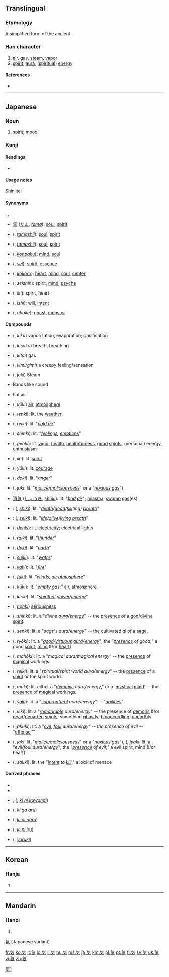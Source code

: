 ==Translingual==
===Etymology===
A simplified form of the ancient {{l|mul|氣}}.

===Han character===
{{Han char|rn=84|rad=气|as=02|sn=6|four=|canj=人弓大 (ONK)|ids=⿹[[气]][[㐅]]}}

# [[air]], [[gas]], [[steam]], [[vapor]]
# [[spirit]], [[aura]], ([[spiritual]]) [[energy]]

====References====
* {{Han ref|kx=0599.041|dkj=17046|dj=0990.170|hdz=32010.031|uh=6C17|ud=27671}}

[[Category:CJKV characters simplified differently in Japan and China|氣1]]

----

==Japanese==
{{wikipedia|lang=ja}}
{{rfc|compounds section needs lots of attention}}

===Noun===
{{ja-noun|k|hira=き|rom=ki}}

# [[spirit]]; [[mood]]

===Kanji===
{{ja-kanji|grade=1|rs=气02}}

====Readings====
* {{ja-readings|on={{l|ja|き}} (ki), {{l|ja|け}} (ke)|kun={{l|ja|いき}} (iki)}}

====Usage notes====
[[shinjitai|Shinjitai]]

====Synonyms====
{{der-top|Synonyms of 気}}
{{l|ja|氣}}, {{l|ja|气}}, {{l|ja|炁}}
* [[霊]] ([[たま]], ''[[tama]]''): [[soul]], [[spirit]]
* {{l|ja|魂}} ({{l|ja|たましい}}, ''[[tamashii]]''): [[soul]], [[spirit]]
* {{l|ja|魄}} ({{l|ja|たましい}}, ''[[tamashii]]''): [[soul]], [[spirit]]
* {{l|ja|魂魄}} ({{l|ja|こんぱく}}, ''[[konpaku]]''): [[mind]], [[soul]]
* {{l|ja|精}} ({{l|ja|せい}}, ''[[sei]]''): [[spirit]], [[essence]]
{{der-mid}}
* {{l|ja|心}} ({{l|ja|こころ}}, ''[[kokoro]]''): [[heart]], [[mind]], [[soul]], [[center]]
* {{l|ja|精神}} ({{l|ja|せいしん}}, ''seishin''): spirit, [[mind]], [[psyche]]
* {{l|ja|意気}} ({{l|ja|いき}}, ''iki''): spirit, heart
* {{l|ja|意志}} ({{l|ja|いし}}, ''ishi''): will, [[intent]]
* {{l|ja|お化け}} ({{l|ja|おばけ}}, ''obake''): [[ghost]], [[monster]]
{{bottom}}

====Compounds====
{{der-top|Compounds}}
* {{l|ja|気化}} ({{l|ja|きか}}, ''kika'') vaporization, evaporation; gasification
* {{l|ja|気息}} ({{l|ja|きそく}}, ''kisoku'') breath, breathing
* {{l|ja|気体}} ({{l|ja|きたい}}, ''kitai'') gas
* {{l|ja|気味}} ({{l|ja|きみ/ぎみ}}, ''kimi/gimi'') a creepy feeling/sensation
* {{l|ja|蒸気}} ({{l|ja|じょうき}}, ''jōki'') Steam
* {{l|ja|帯気音}} Bands like sound
* {{l|ja|熱気}} hot air
* {{l|ja|空気}} ({{l|ja|くうき}}, ''kūki'') [[air]], [[atmosphere]]
* {{l|ja|天気}} ({{l|ja|てんき}}, ''tenki''): lit. the [[weather]]
* {{l|ja|冷気}} ({{l|ja|れいき}}, ''reiki''): lit. "''[[cold air]]''"
* {{l|ja|心気}} ({{l|ja|しんき}}, ''shinki''): lit. "''[[feeling]]s, [[emotion]]s''"
* {{l|ja|元気}} ({{l|ja|げんき}}, ''genki''): lit. [[vigor]], [[health]], [[healthfulness]], [[good]] [[spirits]], (personal) energy, enthusiasm
* {{l|ja|意気}} ({{l|ja|いき}}, ''iki''): lit. [[spirit]]
* {{l|ja|勇気}} ({{l|ja|ゆうき}}, ''yūki''): lit. [[courage]]
* {{l|ja|怒気}} ({{l|ja|どき}}, ''doki''): lit. "''[[anger]]''"
* {{l|ja|邪気}} ({{l|ja|じゃき}}, ''jaki'': lit. "''[[malice]]/[[maliciousness]]''" or a "''[[noxious]] [[gas]]''")
{{mid3}}
* [[消気]] ([[しょうき]], ''[[shōki]]''): lit. "''[[bad]] [[air]]''"; [[miasma]], [[swamp]] [[gas]](es)
* {{ja}}: {{t|ja|死気}} ({{t|ja|しき}}, ''[[shiki]]''): lit. "''[[death]]/[[dead]]/[[kill]](ing) [[breath]]''"
* {{ja}}: {{t|ja|生気}} ({{t|ja|せいき}}, ''[[seiki]]''): lit. "''[[life]]/[[alive]]/[[living]] [[breath]]''"
* {{l|ja|電気}} ({{l|ja|でんき}}, ''[[denki]]''): lit. [[electricity]]; electrical lights
* {{l|ja|雷気}} ({{l|ja|らいき}}, ''[[raiki]]''): lit. "''[[thunder]]''"
* {{l|ja|土気}} ({{l|ja|どき}}, ''[[doki]]''): lit. "''[[earth]]''"
* {{l|ja|水気}} ({{l|ja|すいき}}, ''[[suiki]]''): lit. "''[[water]]''"
* {{l|ja|火気}} ({{l|ja|かき}}, ''[[kaki]]''): lit. "''[[fire]]''"
* {{l|ja|風気}} ({{l|ja|ふうき}}, ''[[fūki]]''): lit. "''[[wind]]s, [[air]] [[atmosphere]]''"
* {{l|ja|空気}} ({{l|ja|くうき}}, ''[[kūki]]''): lit. "''[[empty]] [[gas]]'';" [[air]], [[atmosphere]].
* {{l|ja|気力}} ({{l|ja|きりき}}, ''kiriki''): lit. "''[[spiritual]] [[power]]/[[energy]]''"
* {{l|ja|本気}} ({{l|ja|ほんき}}, ''[[honki]]'') [[seriousness]]
{{mid3}}
* {{l|ja|神気}} ({{l|ja|しんき}}, ''shinki''): lit. a "''divine [[aura]]/[[energy]]''" -- the [[presence]] of a [[god]]/[[divine]] [[spirit]].
* {{l|ja|仙気}} ({{l|ja|せんき}}, ''senki''): lit. a "''sage's aura/energy''" -- the cultivated [[qi]] of a [[sage]].
* {{l|ja|良気}} ({{l|ja|りょうき}}, ''ryōki''): lit. a "''[[good]]/[[virtuous]] [[aura]]/[[energy]]''"; the "''[[presence]] of good'';" a good [[spirit]], [[mind]] &/or [[heart]])
* {{l|ja|魔法気}} ({{l|ja|まほうき}}, ''mahōki''): lit. a "''magical aura/magical energy''" -- the [[presence]] of [[magic]]al workings.
* {{l|ja|霊気}} ({{l|ja|れいき}}, ''reiki''): lit. a "''spiritual/spirit world aura/energy''" -- the [[presence]] of a [[spirit]] or the spirit world.
* {{l|ja|魔気}} ({{l|ja|まき}}, ''maki''): lit. either a "''[[demonic]] aura/energy''," or a '[[mystical]] [[mind]]' -- the [[presence]] of [[magic]]al workings.
* {{l|ja|妖気}} ({{l|ja|ようき}}, ''[[yoki|yōki]]''): lit. a "''[[supernatural]] aura/energy''" -- "''[[abilities]]''"
* {{l|ja|鬼気}} ({{l|ja|きき}}, ''kiki''): lit. a "''[[remarkable]] aura/energy''" -- the presence of [[demon]]s &/or [[dead]]/[[departed]] [[spirit]]s; something [[ghastly]]; [[bloodcurdling]]; [[unearthly]].
* {{l|ja|悪気}} ({{l|ja|あくき}}, ''akuki''): lit. a "''[[evil]], [[foul]] aura/energy" -- the presence of evil -- "''[[offense]]''"
* {{l|ja|邪気}} ({{l|ja|じゃき}}, ''jaki'': lit. "''[[malice]]/[[maliciousness]]''" or a "''[[noxious]] [[gas]]''"), {{l|ja|邪気}} ({{l|ja|じやき}}, ''jyaki'': lit. a "''evil/foul aura/energy''"; the "''[[presence]] of evil'';" a evil spirit, mind &/or heart)
* {{l|ja|殺気}} ({{l|ja|さっき}}, ''sakki''): lit. the "''[[intent]] to [[kill]]''," a look of menace
{{bottom}}

====Derived phrases====
* {{l|ja|気がする}}
* {{l|ja|気を付けて}}
* {{l|ja|気に食わない}}, {{l|ja|気にくわない}} ({{l|ja|きにくわない}}, ''[[ki ni kuwanai]]'')
* {{l|ja|気がある}} ({{l|ja|きがある}}, ''[[ki ga aru]]'')
* {{l|ja|気になる}} ({{l|ja|きになる}}, ''[[ki ni naru]]'')
* {{l|ja|気に入る}} ({{l|ja|きにいる}}, ''[[ki ni iru]]'')
* {{l|ja|やる気}} ({{l|ja|やるき}}, ''[[yaruki]]'')

----

==Korean==

===Hanja===
{{ko-hanja|hangeul=기|eumhun=기운|rv=gi|mr=ki|y=ki}}

# {{defn|lang=ko|sort=气02}}

----

==Mandarin==

===Hanzi===
{{cmn-hanzi|pin=[[qì]] ([[qi4]])|wg=ch'i<sup>4</sup>}}

# {{defn|lang=cmn|sort=气02}}
[[氣]] (Japanese variant)

[[fr:気]]
[[ko:気]]
[[it:気]]
[[lo:気]]
[[li:気]]
[[hu:気]]
[[ms:気]]
[[ja:気]]
[[km:気]]
[[pl:気]]
[[pt:気]]
[[fi:気]]
[[sv:気]]
[[uk:気]]
[[vi:気]]
[[zh:気]]